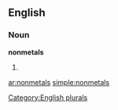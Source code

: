 ==English==

===Noun===
'''nonmetals'''

# {{plural of|[[nonmetal]]}}

[[Category:English plurals]]

[[ar:nonmetals]]
[[simple:nonmetals]]